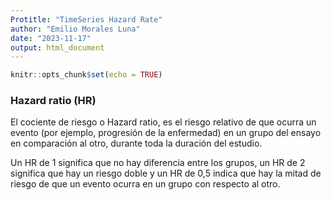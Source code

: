 ```yaml
---
Protitle: "TimeSeries Hazard Rate"
author: "Emilio Morales Luna"
date: "2023-11-17"
output: html_document
---
```


```r
knitr::opts_chunk$set(echo = TRUE)
```

### Hazard ratio (HR)

El cociente de riesgo o Hazard ratio, es el riesgo relativo de que ocurra un evento (por ejemplo, progresión de la enfermedad) en un grupo del ensayo en comparación al otro, durante toda la duración del estudio.

Un HR de 1 significa que no hay diferencia entre los grupos, un HR de 2 significa que hay un riesgo doble y un HR de 0,5 indica que hay la mitad de riesgo de que un evento ocurra en un grupo con respecto al otro.

```r

```


```r

```


```r

```


```r

```


```r

```


```r

```